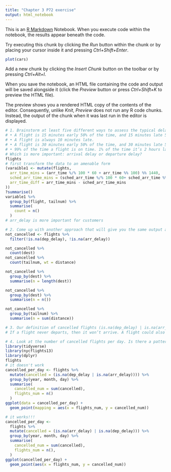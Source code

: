 ```yaml
---
title: "Chapter 3 P72 exercise"
output: html_notebook
---
```


This is an [R Markdown](http://rmarkdown.rstudio.com) Notebook. When you execute code within the notebook, the results appear beneath the code. 

Try executing this chunk by clicking the *Run* button within the chunk or by placing your cursor inside it and pressing *Ctrl+Shift+Enter*. 

```r
plot(cars)
```

Add a new chunk by clicking the *Insert Chunk* button on the toolbar or by pressing *Ctrl+Alt+I*.

When you save the notebook, an HTML file containing the code and output will be saved alongside it (click the *Preview* button or press *Ctrl+Shift+K* to preview the HTML file).

The preview shows you a rendered HTML copy of the contents of the editor. Consequently, unlike *Knit*, *Preview* does not run any R code chunks. Instead, the output of the chunk when it was last run in the editor is displayed.

```r
# 1. Brainstorm at least five different ways to assess the typical delay characteristics of a group of flights. Consider the following scenarios:
# • A flight is 15 minutes early 50% of the time, and 15 minutes late 50% of the time.
# • A flight is always 10 minutes late.
# • A flight is 30 minutes early 50% of the time, and 30 minutes late 50% of the time.
# • 99% of the time a flight is on time. 1% of the time it’s 2 hours late.
# Which is more important: arrival delay or departure delay?
flights
# first transform the data to an amenable form
(varaible1 <- mutate(flights,
  arr_time_mins = (arr_time %/% 100 * 60 + arr_time %% 100) %% 1440,
  sched_arr_time_mins = (sched_arr_time %/% 100 * 60+ sched_arr_time %% 100) %% 1440,
  arr_time_diff = arr_time_mins - sched_arr_time_mins
))
?summarise()
variable1 %>%
  group_by(flight, tailnum) %>%
  summarise(
    count = n()
  )
# arr_delay is more important for customers
```

```r
# 2. Come up with another approach that will give you the same output as not_cancelled %>% count(dest) and not_cancel led %>% count(tailnum, wt = distance) (without using count()).
not_cancelled <- flights %>%
  filter(!is.na(dep_delay), !is.na(arr_delay))

not_cancelled %>%
  count(dest)
not_cancelled %>%
  count(tailnum, wt = distance)

not_cancelled %>%
  group_by(dest) %>%
  summarise(n = length(dest))

not_cancelled %>%
  group_by(dest) %>%
  summarise(n = n())

not_cancelled %>%
  group_by(tailnum) %>%
  summarise(n = sum(distance))
```

```r
# 3. Our definition of cancelled flights (is.na(dep_delay) | is.na(arr_delay) ) is slightly suboptimal. Why? Which is the most important column?
# If a flight never departs, then it won’t arrive. A flight could also depart and not arrive if it crashes, or if it is redirected and lands in an airport other than its intended destination. So the most important column is arr_delay, which indicates the amount of delay in arrival.
```

```r
# 4. Look at the number of cancelled flights per day. Is there a pattern? Is the proportion of cancelled flights related to the average delay?
library(tidyverse)
library(nycflights13)
library(dplyr)
flights
# it doesn't work
cancelled_per_day <- flights %>%
  mutate(cancelled = (is.na(dep_delay | is.na(arr_delay)))) %>%
  group_by(year, month, day) %>%
  summarise(
    cancelled_num = sum(cancelled),
    flights_num = n()
  )
ggplot(data = cancelled_per_day) +
  geom_point(mapping = aes(x = flights_num, y = cancelled_num))
```

```r
# it works!!!
cancelled_per_day <- 
  flights %>%
  mutate(cancelled = (is.na(arr_delay) | is.na(dep_delay))) %>%
  group_by(year, month, day) %>%
  summarise(
    cancelled_num = sum(cancelled),
    flights_num = n(),
  )
ggplot(cancelled_per_day) +
  geom_point(aes(x = flights_num, y = cancelled_num))
```











































